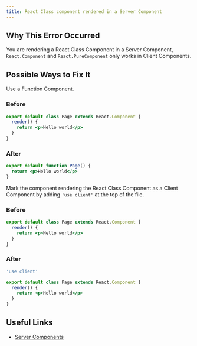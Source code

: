 ```yaml
---
title: React Class component rendered in a Server Component
---
```


## Why This Error Occurred

You are rendering a React Class Component in a Server Component, `React.Component` and `React.PureComponent` only works in Client Components.

## Possible Ways to Fix It

Use a Function Component.

### Before

```jsx filename="app/page.js"
export default class Page extends React.Component {
  render() {
    return <p>Hello world</p>
  }
}
```

### After

```jsx filename="app/page.js"
export default function Page() {
  return <p>Hello world</p>
}
```

Mark the component rendering the React Class Component as a Client Component by adding `'use client'` at the top of the file.

### Before

```jsx filename="app/page.js"
export default class Page extends React.Component {
  render() {
    return <p>Hello world</p>
  }
}
```

### After

```jsx filename="app/page.js"
'use client'

export default class Page extends React.Component {
  render() {
    return <p>Hello world</p>
  }
}
```

## Useful Links

- [Server Components](/docs/app/building-your-application/rendering/server-components)
